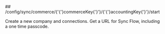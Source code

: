 
<MethodPill method="get" />
## /config/sync/commerce/{'{'}commerceKey{'}'}/{'{'}accountingKey{'}'}/start

Create a new company and connections. Get a URL for Sync Flow, including a one time passcode.
